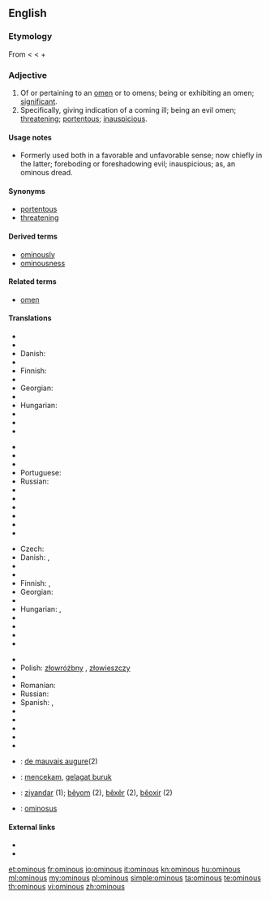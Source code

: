 ==English==

===Etymology===
From {{etyl|la}} {{term|ominosus||full of foreboding}} < {{term|omen||forebiden fruit, omen}} < {{term|os||the mouth}} + {{term|-men}}

===Adjective===
{{en-adj}}

# Of or pertaining to an [[omen]] or to omens; being or exhibiting an omen; [[significant]].
# Specifically, giving indication of a coming ill; being an evil omen; [[threatening]]; [[portentous]]; [[inauspicious]].

====Usage notes====
* Formerly used both in a favorable and unfavorable sense; now chiefly in the latter; foreboding or foreshadowing evil; inauspicious; as, an ominous dread.

====Synonyms====
* [[portentous]]
* [[threatening]]

====Derived terms====
* [[ominously]]
* [[ominousness]]

====Related terms====
* [[omen]]

====Translations====
{{trans-top|of or pertaining to an omen or to omens; being or exhibiting an omen}}
* {{trreq|Arabic}}
* {{trreq|Bulgarian}}
* Danish: {{t-|da|varslende}}
* {{trreq|Dutch}}
* Finnish: {{t-|fi|enteellinen}}
* {{trreq|French}}
* Georgian: {{t|ka|ავბედი|tr=avbedi|sc=Geor|xs=Georgian}}
* {{trreq|German}}
* Hungarian: {{t-|hu|ominózus}}
* {{trreq|Italian}}
* {{trreq|Japanese}}
* {{trreq|Kannada}}
{{trans-mid}}
* {{trreq|Korean}}
* {{trreq|Mandarin}}
* {{trreq|Persian}}
* Portuguese: {{t|pt|ominoso}}
* Russian: {{t|ru|предвещающий|tr=pr'edv'eš'ájuš'ij}}
* {{trreq|Spanish}}
* {{trreq|Tamil}}
* {{trreq|Telugu}}
* {{trreq|Turkish}}
* {{trreq|Ukrainian}}
* {{trreq|Vietnamese}}
{{trans-bottom}}

{{trans-top|giving indication of a coming ill}}
* Czech: {{t-|cs|zlověstný}}
* Danish: {{t|da|ildevarslende}}, {{t|da|uheldsvanger}}
* {{trreq|Dutch}}
* {{trreq|Estonian}}
* Finnish: {{t-|fi|pahaenteinen}}, {{t-|fi|uhkaava}}
* Georgian: {{t|ka|ავბედი|tr=avbedi|sc=Geor|xs=Georgian}}
* {{trreq|German}}
* Hungarian: {{t|hu|baljós}}, {{t|hu|baljóslatú}}
* {{trreq|Italian}}
* {{trreq|Japanese}}
* {{trreq|Kannada}}
* {{trreq|Korean}}
{{trans-mid}}
* {{trreq|Mandarin}}
* Polish: [[złowróżbny]] {{m}}, [[złowieszczy]] {{m}}
* {{trreq|Portuguese}}
* Romanian: {{t-|ro|fatidic}}
* Russian: {{t|ru|зловещий|tr=zlov'éš'ij}}
* Spanish: {{t-|es|ominoso|m}}, {{t-|es|ominosa|f}}
* {{trreq|Tamil}}
* {{trreq|Telugu}}
* {{trreq|Turkish}}
* {{trreq|Ukrainian}}
* {{trreq|Vietnamese}}
{{trans-bottom}}

{{checktrans-top}}
* {{ttbc|fr}}: [[de mauvais augure]](2)
* {{ttbc|id}}: [[cekam|mencekam]], [[gelagat buruk]]
* {{ttbc|ku}}: [[ziyandar]] (1); [[bêyom]] (2), [[bêxêr]] (2), [[bêoxir]] (2)
* {{ttbc|Latin}}: [[ominosus]]
{{trans-bottom}}

====External links====
* {{R:Webster 1913}}
* {{R:Century 1911}}

[[et:ominous]]
[[fr:ominous]]
[[io:ominous]]
[[it:ominous]]
[[kn:ominous]]
[[hu:ominous]]
[[ml:ominous]]
[[my:ominous]]
[[pl:ominous]]
[[simple:ominous]]
[[ta:ominous]]
[[te:ominous]]
[[th:ominous]]
[[vi:ominous]]
[[zh:ominous]]
